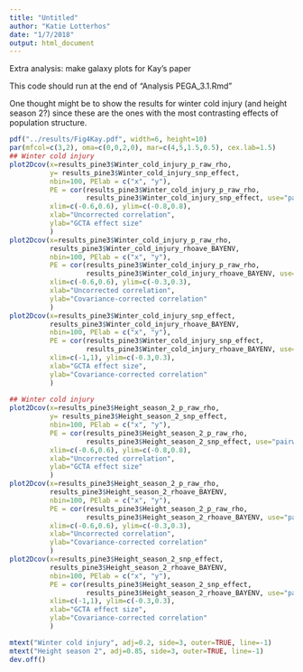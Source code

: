 ```yaml
---
title: "Untitled"
author: "Katie Lotterhos"
date: "1/7/2018"
output: html_document
---
```


Extra analysis: make galaxy plots for Kay's paper

This code should run at the end of "Analysis PEGA_3.1.Rmd"

One thought might be to show the results for winter cold injury (and height season 2?) since these are the ones with the most contrasting effects of population structure. 
```r
pdf("../results/Fig4Kay.pdf", width=6, height=10)
par(mfcol=c(3,2), oma=c(0,0,2,0), mar=c(4,5,1.5,0.5), cex.lab=1.5)
## Winter cold injury
plot2Dcov(x=results_pine3$Winter_cold_injury_p_raw_rho, 
          y= results_pine3$Winter_cold_injury_snp_effect, 
          nbin=100, PElab = c("x", "y"), 
          PE = cor(results_pine3$Winter_cold_injury_p_raw_rho, 
                   results_pine3$Winter_cold_injury_snp_effect, use="pairwise"),
          xlim=c(-0.6,0.6), ylim=c(-0.8,0.8),
          xlab="Uncorrected correlation",
          ylab="GCTA effect size"
          )
plot2Dcov(x=results_pine3$Winter_cold_injury_p_raw_rho,
          results_pine3$Winter_cold_injury_rhoave_BAYENV, 
          nbin=100, PElab = c("x", "y"), 
          PE = cor(results_pine3$Winter_cold_injury_p_raw_rho, 
                   results_pine3$Winter_cold_injury_rhoave_BAYENV, use="pairwise"),
          xlim=c(-0.6,0.6), ylim=c(-0.3,0.3),
          xlab="Uncorrected correlation",
          ylab="Covariance-corrected correlation"
          )
plot2Dcov(x=results_pine3$Winter_cold_injury_snp_effect,
          results_pine3$Winter_cold_injury_rhoave_BAYENV, 
          nbin=100, PElab = c("x", "y"), 
          PE = cor(results_pine3$Winter_cold_injury_snp_effect, 
                   results_pine3$Winter_cold_injury_rhoave_BAYENV, use="pairwise"),
          xlim=c(-1,1), ylim=c(-0.3,0.3),
          xlab="GCTA effect size",
          ylab="Covariance-corrected correlation"
          )
          
## Winter cold injury
plot2Dcov(x=results_pine3$Height_season_2_p_raw_rho, 
          y= results_pine3$Height_season_2_snp_effect, 
          nbin=100, PElab = c("x", "y"), 
          PE = cor(results_pine3$Height_season_2_p_raw_rho, 
                   results_pine3$Height_season_2_snp_effect, use="pairwise"),
          xlim=c(-0.6,0.6), ylim=c(-0.8,0.8),
          xlab="Uncorrected correlation",
          ylab="GCTA effect size"
          )
plot2Dcov(x=results_pine3$Height_season_2_p_raw_rho,
          results_pine3$Height_season_2_rhoave_BAYENV, 
          nbin=100, PElab = c("x", "y"), 
          PE = cor(results_pine3$Height_season_2_p_raw_rho, 
                   results_pine3$Height_season_2_rhoave_BAYENV, use="pairwise"),
          xlim=c(-0.6,0.6), ylim=c(-0.3,0.3),
          xlab="Uncorrected correlation",
          ylab="Covariance-corrected correlation"
          )
plot2Dcov(x=results_pine3$Height_season_2_snp_effect,
          results_pine3$Height_season_2_rhoave_BAYENV, 
          nbin=100, PElab = c("x", "y"), 
          PE = cor(results_pine3$Height_season_2_snp_effect, 
                   results_pine3$Height_season_2_rhoave_BAYENV, use="pairwise"),
          xlim=c(-1,1), ylim=c(-0.3,0.3),
          xlab="GCTA effect size",
          ylab="Covariance-corrected correlation"
          )

mtext("Winter cold injury", adj=0.2, side=3, outer=TRUE, line=-1)
mtext("Height season 2", adj=0.85, side=3, outer=TRUE, line=-1)
dev.off()
```